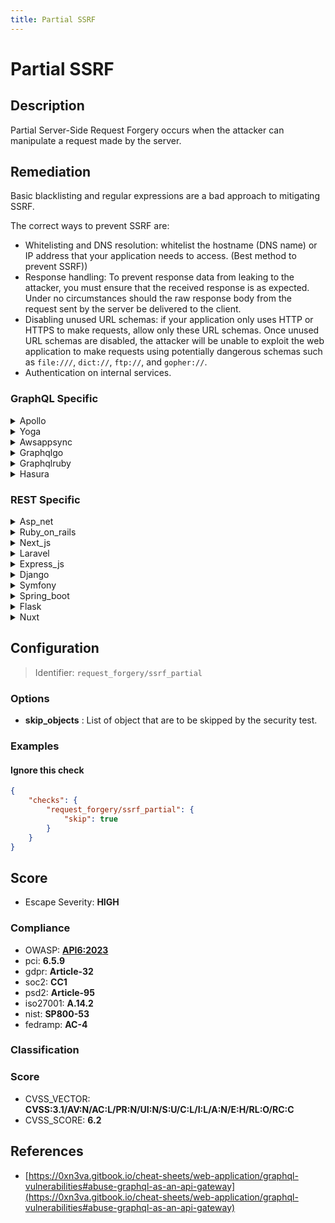 ```yaml
---
title: Partial SSRF
---
```


# Partial SSRF

## Description

Partial Server-Side Request Forgery occurs when the attacker can manipulate a request made by the server.


## Remediation

Basic blacklisting and regular expressions are a bad approach to mitigating SSRF.

The correct ways to prevent SSRF are:
- Whitelisting and DNS resolution: whitelist the hostname (DNS name) or IP address that your application needs to access. (Best method to prevent SSRF))
- Response handling: To prevent response data from leaking to the attacker, you must ensure that the received response is as expected. Under no circumstances should the raw response body from the request sent by the server be delivered to the client.
- Disabling unused URL schemas: if your application only uses HTTP or HTTPS to make requests, allow only these URL schemas. Once unused URL schemas are disabled, the attacker will be unable to exploit the web application to make requests using potentially dangerous schemas such as `file:///`, `dict://`, `ftp://`, and `gopher://`.
- Authentication on internal services.



### GraphQL Specific

<details>
    <summary>Apollo</summary>

To mitigate Server-Side Request Forgery (SSRF) vulnerabilities in the Apollo framework engine, ensure that all user-supplied URLs are validated against a strict whitelist of allowed domains and protocols. Additionally, implement server-side checks to verify that the response received matches expected criteria before processing it. If possible, use a dedicated service for fetching external resources that can enforce access control and auditing. Limit the response size and timeout to minimize the impact of any potential SSRF attacks. Regularly review and update the whitelist to maintain a strong security posture.

</details>

<details>
    <summary>Yoga</summary>

To mitigate Server-Side Request Forgery (SSRF) vulnerabilities in the Yoga framework engine, ensure that all user-supplied URLs are validated against a strict whitelist of allowed domains and protocols. Additionally, implement server-side checks to verify that the response from the external service is expected and benign. If possible, use a server-side proxy with a static IP to control outgoing traffic and monitor for any unusual patterns or requests. Always apply the principle of least privilege by restricting the URLs to which the application can send requests, and consider using an allowlist for URL schemas, ports, and methods if applicable.

</details>

<details>
    <summary>Awsappsync</summary>

To mitigate Server-Side Request Forgery (SSRF) vulnerabilities in AWS AppSync, ensure that the service is configured to only allow access to trusted endpoints. Implement strict validation on user-supplied URLs, including schema validation to only permit `https` schemes. Use AWS IAM roles and policies to enforce least privilege access control, and regularly audit your AppSync resolvers and data sources for any overly permissive settings. Additionally, consider using VPC endpoints for services that support them to keep traffic within the AWS network.

</details>

<details>
    <summary>Graphqlgo</summary>

To mitigate Partial Server-Side Request Forgery (SSRF) vulnerabilities in a GraphQL Go framework engine, validate and sanitize all user-supplied URL inputs to ensure they point to allowed destinations. Implement strict allowlists for external services that can be interacted with, and employ network-level controls to restrict outbound traffic to trusted endpoints. Additionally, consider using a dedicated SSRF prevention library or functionality within the framework, if available.

</details>

<details>
    <summary>Graphqlruby</summary>

To mitigate Partial Server-Side Request Forgery (SSRF) vulnerabilities in a GraphQL Ruby framework engine, ensure that any URL inputs are validated against a strict whitelist of allowed domains and schemes. Additionally, employ server-side checks to verify that the resolved IP addresses of the URLs do not point to internal resources. Implement network-level restrictions to prevent the GraphQL server from making requests to internal infrastructure. Use the 'graphql-pro' gem which includes SSRF protection features, and regularly update all dependencies to incorporate security fixes.

</details>

<details>
    <summary>Hasura</summary>

To mitigate Server-Side Request Forgery (SSRF) vulnerabilities in the Hasura framework, ensure that any user-supplied URLs are validated against a strict whitelist of allowed domains and protocols. Additionally, employ network-level controls to restrict the Hasura engine's ability to initiate requests to unintended internal services. Consider using a combination of URL parsing libraries to validate and sanitize input, and apply the principle of least privilege by limiting the outbound network capabilities of the server running Hasura.

</details>


### REST Specific

<details>
    <summary>Asp_net</summary>

In ASP.NET, mitigate partial SSRF vulnerabilities by validating and sanitizing all user inputs, enforcing strict URL schemas, using allowlists for allowable destinations, and employing least privilege principles for server requests. Additionally, consider implementing network-level restrictions and monitoring outbound traffic for unusual patterns.

</details>

<details>
    <summary>Ruby_on_rails</summary>

In Ruby on Rails, mitigate partial SSRF by validating and sanitizing user input, enforcing strict URL schemas, using a whitelist for allowed domains, and employing the 'resolv-replace' library to prevent DNS rebinding attacks.

</details>

<details>
    <summary>Next_js</summary>

To mitigate partial SSRF vulnerabilities in a Next.js application, validate and sanitize all user inputs rigorously. Implement strict allowlists for URLs and IP addresses that the server is permitted to interact with. Additionally, use built-in Next.js features like 'getServerSideProps' or 'getStaticProps' for data fetching, which abstract away direct HTTP requests and reduce the attack surface. Always keep Next.js and its dependencies up to date to benefit from the latest security patches.

</details>

<details>
    <summary>Laravel</summary>

In Laravel, mitigate partial SSRF by validating and sanitizing all user inputs, enforcing strict URL schemas, using built-in HTTP client features to limit request destinations, and implementing access control lists for external services.

</details>

<details>
    <summary>Express_js</summary>

To mitigate partial SSRF vulnerabilities in an Express.js application, validate and sanitize all user inputs rigorously. Ensure that any URLs or IP addresses supplied by users are checked against a whitelist of allowed destinations. Employ a library like `validator` to help with input validation. Additionally, configure the HTTP request library to avoid following redirects automatically and to have a strict timeout to prevent long-running requests. Use the principle of least privilege by restricting the server's outbound requests to the minimum necessary for functionality.

</details>

<details>
    <summary>Django</summary>

In Django, mitigate partial SSRF vulnerabilities by validating and sanitizing all user-supplied URLs before using them in server-side requests. Employ Django's URLValidator for initial validation, ensure only allowed schemes (e.g., 'http', 'https') are used, and restrict target hosts to a predefined whitelist. Additionally, use the 'requests' library with caution, setting a timeout, and avoid sending any sensitive data as part of the request.

</details>

<details>
    <summary>Symfony</summary>

In Symfony, to mitigate partial SSRF vulnerabilities, validate and sanitize all user inputs, especially URLs, before using them in server-side requests. Employ a whitelist approach to allow only trusted domains and protocols. Additionally, use Symfony's HttpClient component with caution, setting strict options and timeouts to prevent abuse.

</details>

<details>
    <summary>Spring_boot</summary>

In Spring Boot, to mitigate partial SSRF vulnerabilities, validate and sanitize all user inputs, especially URL parameters. Implement strict input validation using a whitelist approach for URLs and schemes allowed. Additionally, configure the HttpClient to use a URL filter that only permits requests to known, safe domains. Avoid disclosing sensitive information in error messages and ensure that outgoing requests do not expose internal services or resources.

</details>

<details>
    <summary>Flask</summary>

In the Flask framework, mitigate partial SSRF vulnerabilities by validating and sanitizing all user inputs, ensuring that URLs or IP addresses are from a whitelist of allowed destinations, and using a secure default configuration that restricts outgoing requests to untrusted services. Additionally, employ network-level controls to prevent unauthorized interactions with internal network resources.

</details>

<details>
    <summary>Nuxt</summary>

In Nuxt.js, to mitigate partial SSRF vulnerabilities, validate and sanitize all user inputs, especially URL parameters, before using them in server-side requests. Implement strict input validation with a whitelist of allowed domains and protocols. Additionally, use network-level controls to restrict the server's ability to make outbound requests only to known, trusted services.

</details>

## Configuration

> Identifier: `request_forgery/ssrf_partial`

### Options

- **skip_objects** : List of object that are to be skipped by the security test.




### Examples



#### Ignore this check

```json
{
    "checks": {
        "request_forgery/ssrf_partial": {
            "skip": true
        }
    }
}
```




## Score

- Escape Severity: **<span className="high-severity">HIGH</span>**

### Compliance

- OWASP: **[API6:2023](https://github.com/OWASP/API-Security/blob/master/editions/2023/en/0xa6-unrestricted-access-to-sensitive-business-flows.md)**
- pci: **6.5.9**
- gdpr: **Article-32**
- soc2: **CC1**
- psd2: **Article-95**
- iso27001: **A.14.2**
- nist: **SP800-53**
- fedramp: **AC-4**

### Classification






### Score

- CVSS_VECTOR: **CVSS:3.1/AV:N/AC:L/PR:N/UI:N/S:U/C:L/I:L/A:N/E:H/RL:O/RC:C**
- CVSS_SCORE: **6.2**

## References

- [https://0xn3va.gitbook.io/cheat-sheets/web-application/graphql-vulnerabilities#abuse-graphql-as-an-api-gateway](https://0xn3va.gitbook.io/cheat-sheets/web-application/graphql-vulnerabilities#abuse-graphql-as-an-api-gateway)
  